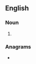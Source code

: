 {{also|chicanos}}
==English==

===Noun===
{{head|en|noun plural form}}

# {{plural of|Chicano|lang=en}}

===Anagrams===
* {{anagrams|en|cochains}}